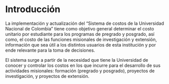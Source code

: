 # Introducción

La implementación y actualización del “Sistema de costos de la Universidad Nacional de Colombia” tiene como objetivo general determinar el costo unitario por estudiante para los programas de pregrado y posgrado, así como, el costo de las funciones misionales de investigación y extensión, información que sea útil a los distintos usuarios de esta institución y por ende relevante para la toma de decisiones. 

El sistema surge a partir de la necesidad que tiene la Universidad de conocer y controlar los costos en los que incurre para el desarrollo de sus actividades misionales: formación (pregrado y posgrado), proyectos de investigación, y proyectos de extensión.
